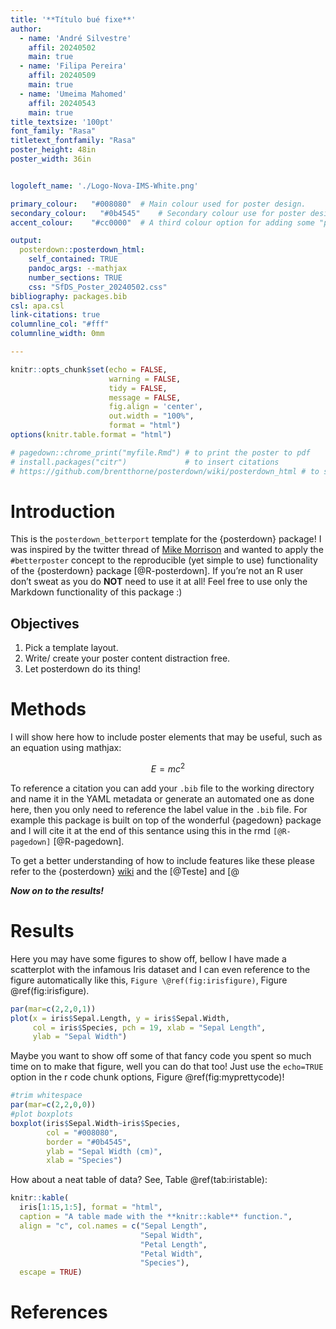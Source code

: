 ```yaml
---
title: '**Título bué fixe**'
author:
  - name: 'André Silvestre'
    affil: 20240502
    main: true
  - name: 'Filipa Pereira'
    affil: 20240509
    main: true
  - name: 'Umeima Mahomed'
    affil: 20240543
    main: true
title_textsize: '100pt'
font_family: "Rasa"
titletext_fontfamily: "Rasa"
poster_height: 48in
poster_width: 36in


logoleft_name: './Logo-Nova-IMS-White.png'

primary_colour:	  "#008080"	 # Main colour used for poster design.
secondary_colour:	"#0b4545"	 # Secondary colour use for poster design.
accent_colour:	  "#cc0000"	 # A third colour option for adding some "pop" to the poster colour palette.

output: 
  posterdown::posterdown_html:
    self_contained: TRUE
    pandoc_args: --mathjax
    number_sections: TRUE
    css: "SfDS_Poster_20240502.css"
bibliography: packages.bib
csl: apa.csl
link-citations: true
columnline_col: "#fff"
columnline_width: 0mm

---
```



```r
knitr::opts_chunk$set(echo = FALSE,
                      warning = FALSE,
                      tidy = FALSE,
                      message = FALSE,
                      fig.align = 'center',
                      out.width = "100%",
                      format = "html")
options(knitr.table.format = "html") 

# pagedown::chrome_print("myfile.Rmd") # to print the poster to pdf
# install.packages("citr")             # to insert citations
# https://github.com/brentthorne/posterdown/wiki/posterdown_html # to see more options
```

# Introduction

This is the `posterdown_betterport` template for the {posterdown} package! I was inspired by the twitter thread of [Mike Morrison](https://mobile.twitter.com/mikemorrison/status/1110191245035479041) and wanted to apply the `#betterposter` concept to the reproducible (yet simple to use) functionality of the {posterdown} package [@R-posterdown]. If you're not an R user don't sweat as you do **NOT** need to use it at all! Feel free to use only the Markdown functionality of this package :)

## Objectives

1. Pick a template layout.
2. Write/ create your poster content distraction free.
3. Let posterdown do its thing!

# Methods

I will show here how to include poster elements that may be useful, such as an equation using mathjax:

$$
E = mc^2
$$

To reference a citation you can add your `.bib` file to the working directory and name it in the YAML metadata or generate an automated one as done here, then you only need to reference the label value in the `.bib` file. For example this package is built on top of the wonderful {pagedown} package and I will cite it at the end of this sentance using this in the rmd `[@R-pagedown]` [@R-pagedown].

To get a better understanding of how to include features like these please refer to the {posterdown} [wiki](https://github.com/posterdown/wiki) and the [@Teste] and [@

**_Now on to the results!_**

# Results

Here you may have some figures to show off, bellow I have made a scatterplot with the infamous Iris dataset and I can even reference to the figure automatically like this, `Figure \@ref(fig:irisfigure)`, Figure \@ref(fig:irisfigure).

```r
par(mar=c(2,2,0,1))
plot(x = iris$Sepal.Length, y = iris$Sepal.Width,
     col = iris$Species, pch = 19, xlab = "Sepal Length",
     ylab = "Sepal Width")
```

Maybe you want to show off some of that fancy code you spent so much time on to make that figure, well you can do that too! Just use the `echo=TRUE` option in the r code chunk options, Figure \@ref(fig:myprettycode)!

```r
#trim whitespace
par(mar=c(2,2,0,0))
#plot boxplots
boxplot(iris$Sepal.Width~iris$Species,
        col = "#008080", 
        border = "#0b4545",
        ylab = "Sepal Width (cm)",
        xlab = "Species")
```

How about a neat table of data? See, Table \@ref(tab:iristable):

```r
knitr::kable(
  iris[1:15,1:5], format = "html",
  caption = "A table made with the **knitr::kable** function.",
  align = "c", col.names = c("Sepal Length",
                             "Sepal Width",
                             "Petal Length",
                             "Petal Width",
                             "Species"),
  escape = TRUE)
```

# References
